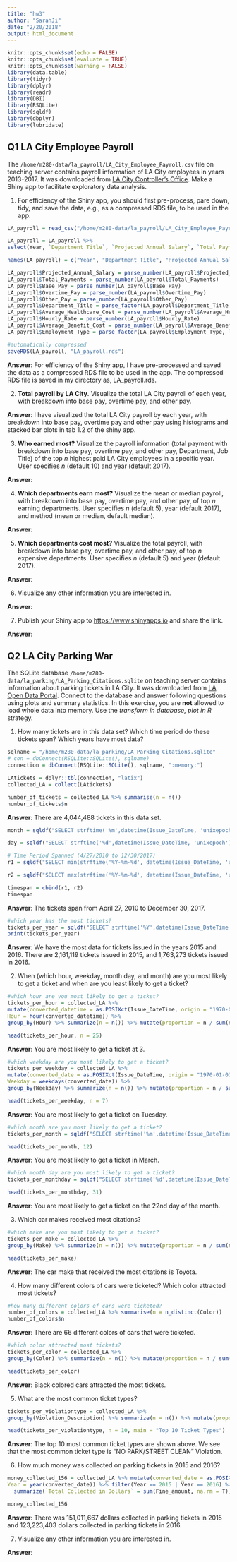 ```yaml
---
title: "hw3"
author: "SarahJi"
date: "2/20/2018"
output: html_document
---
```


```r
knitr::opts_chunk$set(echo = FALSE)
knitr::opts_chunk$set(evaluate = TRUE)
knitr::opts_chunk$set(warning = FALSE)
library(data.table)
library(tidyr)
library(dplyr)
library(readr)
library(DBI)
library(RSQLite)
library(sqldf)
library(dbplyr)
library(lubridate)
```

## Q1 LA City Employee Payroll

The `/home/m280-data/la_payroll/LA_City_Employee_Payroll.csv` file on teaching server contains payroll information of LA City employees in years 2013-2017. It was downloaded from [LA City Controller's Office](https://controllerdata.lacity.org/Payroll/City-Employee-Payroll/pazn-qyym). Make a Shiny app to facilitate exploratory data analysis. 

1. For efficiency of the Shiny app, you should first pre-process, pare down, tidy, and save the data, e.g., as a compressed RDS file, to be used in the app.

```r
LA_payroll = read_csv("/home/m280-data/la_payroll/LA_City_Employee_Payroll.csv")

LA_payroll = LA_payroll %>% 
select(Year, `Department Title`, `Projected Annual Salary`, `Total Payments`, `Base Pay`, `Overtime Pay`, `Other Pay (Payroll Explorer)`, `Average Health Cost`, `Hourly or Event Rate`, `Average Benefit Cost`, `Employment Type`)

names(LA_payroll) = c("Year", "Department_Title", "Projected_Annual_Salary", "Total_Payments", "Base_Pay", "Overtime_Pay", "Other_Pay", "Average_Healthcare_Cost", "Hourly_Rate", "Average_Benefit_Cost", "Employment_Type")

LA_payroll$Projected_Annual_Salary = parse_number(LA_payroll$Projected_Annual_Salary)
LA_payroll$Total_Payments = parse_number(LA_payroll$Total_Payments)
LA_payroll$Base_Pay = parse_number(LA_payroll$Base_Pay)
LA_payroll$Overtime_Pay = parse_number(LA_payroll$Overtime_Pay)
LA_payroll$Other_Pay = parse_number(LA_payroll$Other_Pay)
LA_payroll$Department_Title = parse_factor(LA_payroll$Department_Title, levels = unique(LA_payroll$Department_Title))
LA_payroll$Average_Healthcare_Cost = parse_number(LA_payroll$Average_Healthcare_Cost)
LA_payroll$Hourly_Rate = parse_number(LA_payroll$Hourly_Rate)
LA_payroll$Average_Benefit_Cost = parse_number(LA_payroll$Average_Benefit_Cost)
LA_payroll$Employment_Type = parse_factor(LA_payroll$Employment_Type, levels = unique(LA_payroll$Employment_Type))

#automatically compressed
saveRDS(LA_payroll, "LA_payroll.rds")
```

**Answer**: For efficiency of the Shiny app, I have pre-processed and saved the data as a compressed RDS file to be used in the app. The compressed RDS file is saved in my directory as, LA_payroll.rds.

2. **Total payroll by LA City**. Visualize the total LA City payroll of each year, with breakdown into base pay, overtime pay, and other pay.

**Answer**: I have visualized the total LA City payroll by each year, with breakdown into base pay, overtime pay and other pay using histograms and stacked bar plots in tab 1.2 of the shiny app. 

3. **Who earned most?** Visualize the payroll information (total payment with breakdown into base pay, overtime pay, and other pay, Department, Job Title) of the top $n$ highest paid LA City employees in a specific year. User specifies $n$ (default 10) and year (default 2017).

**Answer**: 

4. **Which departments earn most?** Visualize the mean or median payroll, with breakdown into base pay, overtime pay, and other pay, of top $n$ earning departments. User specifies $n$ (default 5), year (default 2017), and method (mean or median, default median).

**Answer**:

5. **Which departments cost most?** Visualize the total payroll, with breakdown into base pay, overtime pay, and other pay, of top $n$ expensive departments. User specifies $n$ (default 5) and year (default 2017).

**Answer**:

6. Visualize any other information you are interested in.

**Answer**:

7. Publish your Shiny app to <https://www.shinyapps.io> and share the link.

**Answer**:

## Q2 LA City Parking War

The SQLite database `/home/m280-data/la_parking/LA_Parking_Citations.sqlite` on teaching server contains information about parking tickets in LA City. It was downloaded from [LA Open Data Portal](https://data.lacity.org/A-Well-Run-City/Parking-Citations/wjz9-h9np). Connect to the database and answer following questions using plots and summary statistics. In this exercise, you are **not** allowed to load whole data into memory. Use the _transform in database, plot in R_ strategy.

1. How many tickets are in this data set? Which time period do these tickets span? Which years have most data?

```r
sqlname = "/home/m280-data/la_parking/LA_Parking_Citations.sqlite"
# con = dbConnect(RSQLite::SQLite(), sqlname)
connection = dbConnect(RSQLite::SQLite(), sqlname, ":memory:")

LAtickets = dplyr::tbl(connection, "latix")
collected_LA = collect(LAtickets)

number_of_tickets = collected_LA %>% summarise(n = n())
number_of_tickets$n
```

**Answer**: There are 4,044,488 tickets in this data set. 

```r
month = sqldf("SELECT strftime('%m',datetime(Issue_DateTime, 'unixepoch')) as Month from latix", dbname = sqlname)

day = sqldf("SELECT strftime('%d',datetime(Issue_DateTime, 'unixepoch')) as Day from latix", dbname = sqlname)

# Time Period Spanned (4/27/2010 to 12/30/2017)
r1 = sqldf("SELECT min(strftime('%Y-%m-%d', datetime(Issue_DateTime, 'unixepoch'))) as Start from latix", dbname = sqlname)

r2 = sqldf("SELECT max(strftime('%Y-%m-%d', datetime(Issue_DateTime, 'unixepoch'))) as End from latix", dbname = sqlname)

timespan = cbind(r1, r2)
timespan
```

**Answer**: The tickets span from April 27, 2010 to December 30, 2017. 

```r
#which year has the most tickets?
tickets_per_year = sqldf("SELECT strftime('%Y',datetime(Issue_DateTime, 'unixepoch')) as Year from latix", dbname = sqlname) %>% group_by(Year) %>% summarize(n = n())
print(tickets_per_year)
```

**Answer**: We have the most data for tickets issued in the years 2015 and 2016. There are 2,161,119 tickets issued in 2015, and 1,763,273 tickets issued in 2016. 

2. When (which hour, weekday, month day, and month) are you most likely to get a ticket and when are you least likely to get a ticket?

```r
#which hour are you most likely to get a ticket?
tickets_per_hour = collected_LA %>% 
mutate(converted_datetime = as.POSIXct(Issue_DateTime, origin = "1970-01-01 UTC"),
Hour = hour(converted_datetime)) %>% 
group_by(Hour) %>% summarize(n = n()) %>% mutate(proportion = n / sum(n)) %>% arrange(desc(proportion))

head(tickets_per_hour, n = 25)
```

**Answer**: You are most likely to get a ticket at 3.

```r
#which weekday are you most likely to get a ticket?
tickets_per_weekday = collected_LA %>% 
mutate(converted_date = as.POSIXct(Issue_DateTime, origin = "1970-01-01 UTC"),
Weekday = weekdays(converted_date)) %>% 
group_by(Weekday) %>% summarize(n = n()) %>% mutate(proportion = n / sum(n)) %>% arrange(desc(proportion))

head(tickets_per_weekday, n = 7)
```

**Answer**: You are most likely to get a ticket on Tuesday.

```r
#which month are you most likely to get a ticket?
tickets_per_month = sqldf("SELECT strftime('%m',datetime(Issue_DateTime, 'unixepoch')) as Month from latix", dbname = sqlname) %>% group_by(Month) %>% summarize(n = n()) %>% mutate(proportion = n / sum(n)) %>% arrange(desc(proportion))

head(tickets_per_month, 12)
```

**Answer**: You are most likely to get a ticket in March. 

```r
#which month day are you most likely to get a ticket?
tickets_per_monthday = sqldf("SELECT strftime('%d',datetime(Issue_DateTime, 'unixepoch')) as MonthDay from latix", dbname = sqlname) %>% group_by(MonthDay) %>% summarize(n = n()) %>% mutate(proportion = n / sum(n)) %>% arrange(desc(proportion))

head(tickets_per_monthday, 31)
```

**Answer**: You are most likely to get a ticket on the 22nd day of the month. 

3. Which car makes received most citations?

```r
#which make are you most likely to get a ticket?
tickets_per_make = collected_LA %>% 
group_by(Make) %>% summarize(n = n()) %>% mutate(proportion = n / sum(n)) %>% arrange(desc(proportion))

head(tickets_per_make)

```

**Answer**: The car make that received the most citations is Toyota.  

4. How many different colors of cars were ticketed? Which color attracted most tickets?

```r
#how many different colors of cars were ticketed?
number_of_colors = collected_LA %>% summarise(n = n_distinct(Color))
number_of_colors$n

```

**Answer**: There are 66 different colors of cars that were ticketed. 

```r
#which color attracted most tickets?
tickets_per_color = collected_LA %>% 
group_by(Color) %>% summarize(n = n()) %>% mutate(proportion = n / sum(n)) %>% arrange(desc(proportion))

head(tickets_per_color)
```

**Answer**: Black colored cars attracted the most tickets.


5. What are the most common ticket types?

```r
tickets_per_violationtype = collected_LA %>% 
group_by(Violation_Description) %>% summarize(n = n()) %>% mutate(proportion = n / sum(n)) %>% arrange(desc(proportion))

head(tickets_per_violationtype, n = 10, main = "Top 10 Ticket Types")
```

**Answer**: The top 10 most common ticket types are shown above. We see that the most common ticket type is "NO PARK/STREET CLEAN" Violation. 

6. How much money was collected on parking tickets in 2015 and 2016?

```r
money_collected_156 = collected_LA %>% mutate(converted_date = as.POSIXct(Issue_DateTime, origin = "1970-01-01 UTC"),
Year = year(converted_date)) %>% filter(Year == 2015 | Year == 2016) %>% group_by(Year) %>%
  summarize(`Total Collected in Dollars` = sum(Fine_amount, na.rm = T))

money_collected_156
```

**Answer**: There was 151,011,667 dollars collected in parking tickets in 2015 and 123,223,403 dollars collected in parking tickets in 2016. 

7. Visualize any other information you are interested in.

**Answer**:
```r

```